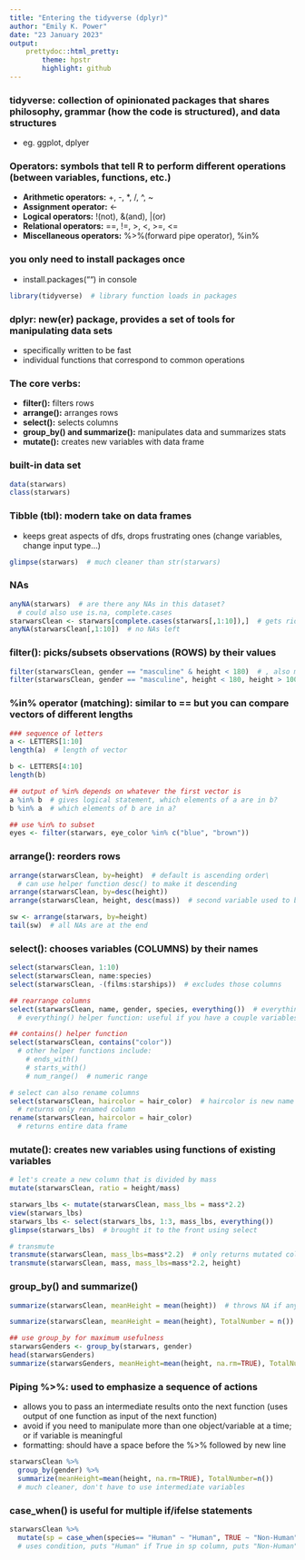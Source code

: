 ```yaml
---
title: "Entering the tidyverse (dplyr)"
author: "Emily K. Power"
date: "23 January 2023"
output: 
    prettydoc::html_pretty:
        theme: hpstr
        highlight: github
---
```


### tidyverse: collection of opinionated packages that shares philosophy, grammar (how the code is structured), and data structures
  * eg. ggplot, dplyer

### Operators: symbols that tell R to perform different operations (between variables, functions, etc.)
  * **Arithmetic operators:** +, -, *, /, ^, ~
  * **Assignment operator:** <-
  * **Logical operators:** !(not), &(and), |(or)
  * **Relational operators:** ==, !=, >, <, >=, <=
  * **Miscellaneous operators:** %>%(forward pipe operator), %in%

### you only need to install packages once
  * install.packages("") in console
```r
library(tidyverse)  # library function loads in packages
```

### dplyr: new(er) package, provides a set of tools for manipulating data sets
  * specifically written to be fast
  * individual functions that correspond to common operations

### The core verbs:
  * **filter():** filters rows
  * **arrange():** arranges rows
  * **select():** selects columns
  * **group_by() and summarize():** manipulates data and summarizes stats
  * **mutate():** creates new variables with data frame

### built-in data set
```r
data(starwars)
class(starwars)
```

### Tibble (tbl): modern take on data frames
  * keeps great aspects of dfs, drops frustrating ones (change variables, change input type...)
```r
glimpse(starwars)  # much cleaner than str(starwars)
```

### NAs
```r
anyNA(starwars)  # are there any NAs in this dataset?
  # could also use is.na, complete.cases
starwarsClean <- starwars[complete.cases(starwars[,1:10]),]  # gets rid of all rows with NAs in the first 10 columns
anyNA(starwarsClean[,1:10])  # no NAs left
```

### filter(): picks/subsets observations (ROWS) by their values
```r
filter(starwarsClean, gender == "masculine" & height < 180)  # , also means &
filter(starwarsClean, gender == "masculine", height < 180, height > 100)  # can have multiple conditions for the same variable
```

### %in% operator (matching): similar to == but you can compare vectors of different lengths
```r
### sequence of letters
a <- LETTERS[1:10]
length(a)  # length of vector

b <- LETTERS[4:10]
length(b)

## output of %in% depends on whatever the first vector is
a %in% b  # gives logical statement, which elements of a are in b?
b %in% a  # which elements of b are in a?

## use %in% to subset
eyes <- filter(starwars, eye_color %in% c("blue", "brown"))
```

### arrange(): reorders rows
```r
arrange(starwarsClean, by=height)  # default is ascending order\
  # can use helper function desc() to make it descending
arrange(starwarsClean, by=desc(height))
arrange(starwarsClean, height, desc(mass))  # second variable used to break ties

sw <- arrange(starwars, by=height)
tail(sw)  # all NAs are at the end
```

### select(): chooses variables (COLUMNS) by their names
```r
select(starwarsClean, 1:10)
select(starwarsClean, name:species)
select(starwarsClean, -(films:starships))  # excludes those columns

## rearrange columns
select(starwarsClean, name, gender, species, everything())  # everything puts all other columns at the end
  # everything() helper function: useful if you have a couple variables you want to move to the beginning

## contains() helper function
select(starwarsClean, contains("color"))
  # other helper functions include:
    # ends_with()
    # starts_with()
    # num_range()  # numeric range

# select can also rename columns
select(starwarsClean, haircolor = hair_color)  # haircolor is new name
  # returns only renamed column
rename(starwarsClean, haircolor = hair_color)
  # returns entire data frame
```

### mutate(): creates new variables using functions of existing variables
```r
# let's create a new column that is divided by mass
mutate(starwarsClean, ratio = height/mass)

starwars_lbs <- mutate(starwarsClean, mass_lbs = mass*2.2)
view(starwars_lbs)
starwars_lbs <- select(starwars_lbs, 1:3, mass_lbs, everything())
glimpse(starwars_lbs)  # brought it to the front using select

# transmute
transmute(starwarsClean, mass_lbs=mass*2.2)  # only returns mutated columns
transmute(starwarsClean, mass, mass_lbs=mass*2.2, height)
```

### group_by() and summarize()
```r
summarize(starwarsClean, meanHeight = mean(height))  # throws NA if any NAs are in df - need to use na.rm

summarize(starwarsClean, meanHeight = mean(height), TotalNumber = n())

## use group_by for maximum usefulness
starwarsGenders <- group_by(starwars, gender)
head(starwarsGenders)
summarize(starwarsGenders, meanHeight=mean(height, na.rm=TRUE), TotalNumber=n())
```

### Piping %>%: used to emphasize a sequence of actions
  * allows you to pass an intermediate results onto the next function (uses output of one function as input of the next function)
  * avoid if you need to manipulate more than one object/variable at a time; or if variable is meaningful
  * formatting: should have a space before the %>% followed by new line
```r
starwarsClean %>%
  group_by(gender) %>%
  summarize(meanHeight=mean(height, na.rm=TRUE), TotalNumber=n())
  # much cleaner, don't have to use intermediate variables
```

### case_when() is useful for multiple if/ifelse statements
```r
starwarsClean %>%
  mutate(sp = case_when(species== "Human" ~ "Human", TRUE ~ "Non-Human"))
  # uses condition, puts "Human" if True in sp column, puts "Non-Human" if it's FALSE
```